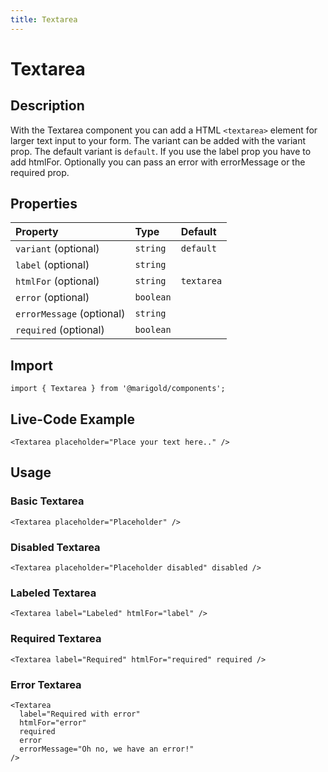 ```yaml
---
title: Textarea
---
```


# Textarea

## Description

With the Textarea component you can add a HTML `<textarea>` element for larger text input to your form.
The variant can be added with the variant prop. The default variant is `default`.
If you use the label prop you have to add htmlFor. Optionally you can pass an error with errorMessage or the required prop.

## Properties

| Property                  | Type      | Default    |
| :------------------------ | :-------- | :--------- |
| `variant` (optional)      | `string`  | `default`  |
| `label` (optional)        | `string`  |            |
| `htmlFor` (optional)      | `string`  | `textarea` |
| `error` (optional)        | `boolean` |            |
| `errorMessage` (optional) | `string`  |            |
| `required` (optional)     | `boolean` |            |

## Import

```tsx code
import { Textarea } from '@marigold/components';
```

## Live-Code Example

```tsx live
<Textarea placeholder="Place your text here.." />
```

## Usage

### Basic Textarea

```tsx
<Textarea placeholder="Placeholder" />
```

### Disabled Textarea

```tsx
<Textarea placeholder="Placeholder disabled" disabled />
```

### Labeled Textarea

```tsx
<Textarea label="Labeled" htmlFor="label" />
```

### Required Textarea

```tsx
<Textarea label="Required" htmlFor="required" required />
```

### Error Textarea

```tsx
<Textarea
  label="Required with error"
  htmlFor="error"
  required
  error
  errorMessage="Oh no, we have an error!"
/>
```
